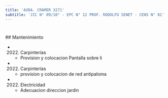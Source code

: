 ```yaml
---
title: 'AVDA. CRAMER 3271'
subtitle: 'JIC N° 09/10° - EPC N° 12 PROF. RODOLFO SENET - CENS N° 81'
---
```


#


 ## Mantenimiento

*  (2022) Carpinterías 
    + Provision y colocacion Pantalla sobre li

*  (2022) Carpinterías 
    + provision y colocacion de red antipaloma

*  (2022) Electricidad 
    + Adecuacion direccion jardin



